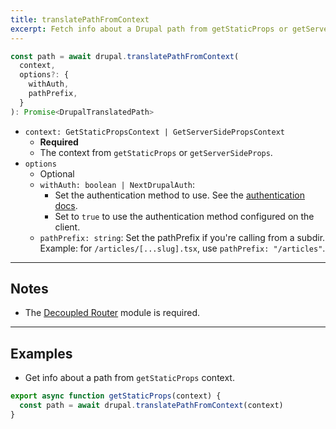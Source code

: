 ```yaml
---
title: translatePathFromContext
excerpt: Fetch info about a Drupal path from getStaticProps or getServerSideProps context.
---
```


```ts
const path = await drupal.translatePathFromContext(
  context,
  options?: {
    withAuth,
    pathPrefix,
  }
): Promise<DrupalTranslatedPath>
```

- `context: GetStaticPropsContext | GetServerSidePropsContext`
  - **Required**
  - The context from `getStaticProps` or `getServerSideProps`.
- `options`
  - Optional
  - `withAuth: boolean | NextDrupalAuth`:
    - Set the authentication method to use. See the [authentication docs](/docs/authentication).
    - Set to `true` to use the authentication method configured on the client.
  - `pathPrefix: string`: Set the pathPrefix if you're calling from a subdir. Example: for `/articles/[...slug].tsx`, use `pathPrefix: "/articles"`.

---

## Notes

- The [Decoupled Router](https://drupal.org/project/decoupled_router) module is required.

---

## Examples

- Get info about a path from `getStaticProps` context.

```ts
export async function getStaticProps(context) {
  const path = await drupal.translatePathFromContext(context)
}
```
